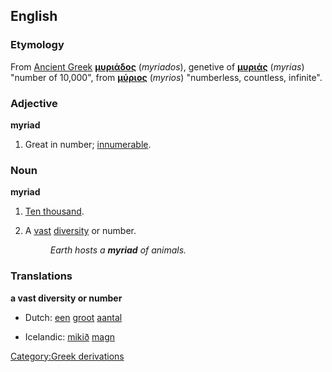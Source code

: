 ==English==
===Etymology===
[[Category:Greek derivations]]
From [[Ancient Greek]] '''[[μυριάδος]]''' (''myriados''), genetive of '''[[μυριάς]]''' (''myrias'') "number of 10,000", from '''[[μύριος]]''' (''myrios'') "numberless, countless, infinite".

===Adjective===
'''myriad'''
# Great in number; [[innumerable]].

===Noun===
'''myriad'''
# {{archaic}} [[ten thousand|Ten thousand]].
# A [[vast]] [[diversity]] or number.
#: ''Earth hosts a '''myriad''' of animals.''

===Translations===
'''a vast diversity or number'''
{{top}}
*Dutch: [[een]] [[groot]] [[aantal]]
{{mid}}
*Icelandic: [[mikið]] [[magn]]
{{bottom}}